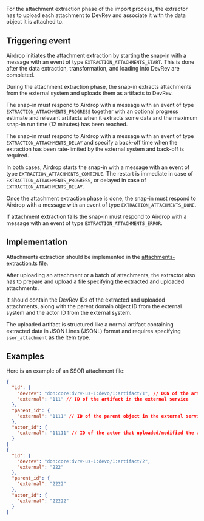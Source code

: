 For the attachment extraction phase of the import process, the extractor has to upload each attachment to DevRev and associate it with the data object it is attached to.

## Triggering event

Airdrop initiates the attachment extraction by starting the snap-in with a message with an event of
type `EXTRACTION_ATTACHMENTS_START`.
This is done after the data extraction, transformation, and loading into DevRev are completed.

During the attachment extraction phase,
the snap-in extracts attachments from the external system and uploads them as artifacts to DevRev.

The snap-in must respond to Airdrop with a message with an event of type
`EXTRACTION_ATTACHMENTS_PROGRESS` together with an optional progress estimate and relevant artifacts
when it extracts some data and the maximum snap-in run time (12 minutes) has been reached.

The snap-in must respond to Airdrop with a message with an event of type `EXTRACTION_ATTACHMENTS_DELAY`
and specify a back-off time when the extraction has been rate-limited by the external system and
back-off is required.

In both cases, Airdrop starts the snap-in with a message with an event of type
`EXTRACTION_ATTACHMENTS_CONTINUE`.
The restart is immediate in case of `EXTRACTION_ATTACHMENTS_PROGRESS`, or delayed in case of
`EXTRACTION_ATTACHMENTS_DELAY`.

Once the attachment extraction phase is done, the snap-in must respond to Airdrop with a message
with an event of type `EXTRACTION_ATTACHMENTS_DONE`.

If attachment extraction fails the snap-in must respond to Airdrop with a message with an event of
type `EXTRACTION_ATTACHMENTS_ERROR`.

## Implementation

Attachments extraction should be implemented in the [attachments-extraction.ts](https://github.com/devrev/adaas-template/blob/main/code/src/functions/extraction/workers/attachments-extraction.ts) file.

After uploading an attachment or a batch of attachments, the extractor also has to prepare and
upload a file specifying the extracted and uploaded attachments.

It should contain the DevRev IDs of the extracted and uploaded attachments, along with the parent
domain object ID from the external system and the actor ID from the external system.

The uploaded artifact is structured like a normal artifact containing extracted data in JSON Lines
(JSONL) format and requires specifying `ssor_attachment` as the item type.

## Examples

Here is an example of an SSOR attachment file:

```json lines
{
  "id": {
    "devrev": "don:core:dvrv-us-1:devo/1:artifact/1", // DON of the artifact, that S3interact returned
    "external": "111" // ID of the artifact in the external service
  },
  "parent_id": {
    "external": "1111" // ID of the parent object in the external service
  },
  "actor_id": {
    "external": "11111" // ID of the actor that uploaded/modified the artifact in the external service
  }
}
{
  "id": {
    "devrev": "don:core:dvrv-us-1:devo/1:artifact/2",
    "external": "222"
  },
  "parent_id": {
    "external": "2222"
  },
  "actor_id": {
    "external": "22222"
  }
}
```
